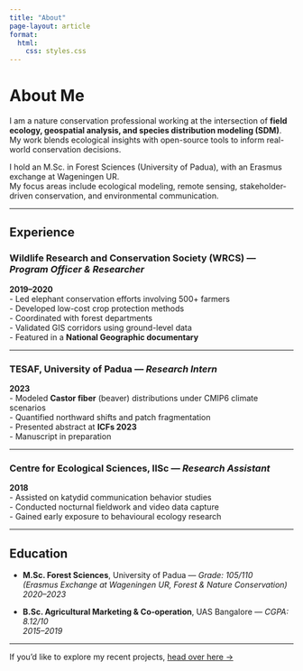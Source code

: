 ```yaml
---
title: "About"
page-layout: article
format:
  html:
    css: styles.css
---
```


# About Me

I am a nature conservation professional working at the intersection of **field ecology, geospatial analysis, and species distribution modeling (SDM)**.  
My work blends ecological insights with open-source tools to inform real-world conservation decisions.

I hold an M.Sc. in Forest Sciences (University of Padua), with an Erasmus exchange at Wageningen UR.  
My focus areas include ecological modeling, remote sensing, stakeholder-driven conservation, and environmental communication.

---

## Experience

### Wildlife Research and Conservation Society (WRCS) — *Program Officer & Researcher*  
**2019–2020**  
- Led elephant conservation efforts involving 500+ farmers  
- Developed low-cost crop protection methods  
- Coordinated with forest departments  
- Validated GIS corridors using ground-level data  
- Featured in a **National Geographic documentary**

---

### TESAF, University of Padua — *Research Intern*  
**2023**  
- Modeled **Castor fiber** (beaver) distributions under CMIP6 climate scenarios  
- Quantified northward shifts and patch fragmentation  
- Presented abstract at **ICFs 2023**  
- Manuscript in preparation

---

### Centre for Ecological Sciences, IISc — *Research Assistant*  
**2018**  
- Assisted on katydid communication behavior studies  
- Conducted nocturnal fieldwork and video data capture  
- Gained early exposure to behavioural ecology research

---

## Education

- **M.Sc. Forest Sciences**, University of Padua — *Grade: 105/110*  
  *(Erasmus Exchange at Wageningen UR, Forest & Nature Conservation)*  
  *2020–2023*

- **B.Sc. Agricultural Marketing & Co‑operation**, UAS Bangalore — *CGPA: 8.12/10*  
  *2015–2019*

---

If you'd like to explore my recent projects, [head over here →](projects.qmd)
